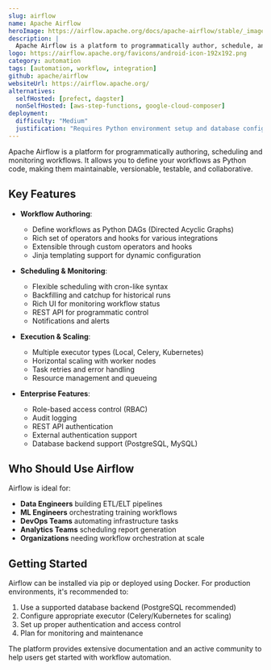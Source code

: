 ```yaml
---
slug: airflow
name: Apache Airflow
heroImage: https://airflow.apache.org/docs/apache-airflow/stable/_images/demo_graph_and_code_view.png
description: |
  Apache Airflow is a platform to programmatically author, schedule, and monitor workflows. When workflows are defined as code, they become more maintainable, versionable, testable, and collaborative.
logo: https://airflow.apache.org/favicons/android-icon-192x192.png
category: automation
tags: [automation, workflow, integration]
github: apache/airflow
websiteUrl: https://airflow.apache.org/
alternatives:
  selfHosted: [prefect, dagster]
  nonSelfHosted: [aws-step-functions, google-cloud-composer]
deployment:
  difficulty: "Medium"
  justification: "Requires Python environment setup and database configuration. Docker deployment available but needs proper configuration for production use."
---
```


Apache Airflow is a platform for programmatically authoring, scheduling and monitoring workflows. It allows you to define your workflows as Python code, making them maintainable, versionable, testable, and collaborative.

## Key Features

- **Workflow Authoring**:

  - Define workflows as Python DAGs (Directed Acyclic Graphs)
  - Rich set of operators and hooks for various integrations
  - Extensible through custom operators and hooks
  - Jinja templating support for dynamic configuration

- **Scheduling & Monitoring**:

  - Flexible scheduling with cron-like syntax
  - Backfilling and catchup for historical runs
  - Rich UI for monitoring workflow status
  - REST API for programmatic control
  - Notifications and alerts

- **Execution & Scaling**:

  - Multiple executor types (Local, Celery, Kubernetes)
  - Horizontal scaling with worker nodes
  - Task retries and error handling
  - Resource management and queueing

- **Enterprise Features**:
  - Role-based access control (RBAC)
  - Audit logging
  - REST API authentication
  - External authentication support
  - Database backend support (PostgreSQL, MySQL)

## Who Should Use Airflow

Airflow is ideal for:

- **Data Engineers** building ETL/ELT pipelines
- **ML Engineers** orchestrating training workflows
- **DevOps Teams** automating infrastructure tasks
- **Analytics Teams** scheduling report generation
- **Organizations** needing workflow orchestration at scale

## Getting Started

Airflow can be installed via pip or deployed using Docker. For production environments, it's recommended to:

1. Use a supported database backend (PostgreSQL recommended)
2. Configure appropriate executor (Celery/Kubernetes for scaling)
3. Set up proper authentication and access control
4. Plan for monitoring and maintenance

The platform provides extensive documentation and an active community to help users get started with workflow automation.
